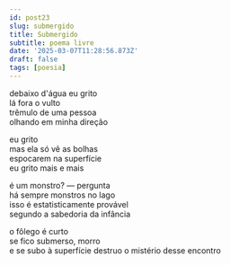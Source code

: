 ```yaml
---
id: post23
slug: submergido
title: Submergido
subtitle: poema livre
date: '2025-03-07T11:28:56.873Z'
draft: false
tags: [poesia]
---
```

debaixo d'água eu grito  
lá fora o vulto  
trêmulo de uma pessoa  
olhando em minha direção  

eu grito  
mas ela só vê as bolhas  
espocarem na superfície  
eu grito mais e mais  

é um monstro? — pergunta  
há sempre monstros no lago  
isso é estatisticamente provável  
segundo a sabedoria da infância

o fôlego é curto  
se fico submerso, morro  
e se subo à superfície
destruo o mistério desse encontro
